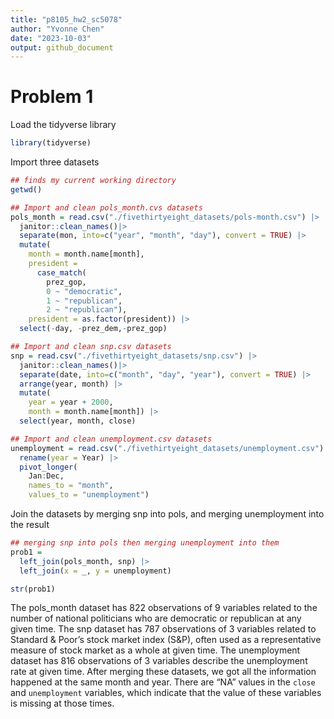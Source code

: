 ```yaml
---
title: "p8105_hw2_sc5078"
author: "Yvonne Chen"
date: "2023-10-03"
output: github_document
---
```


# Problem 1
Load the tidyverse library
```r
library(tidyverse)
```

Import three datasets
```r
## finds my current working directory
getwd()

## Import and clean pols_month.cvs datasets
pols_month = read.csv("./fivethirtyeight_datasets/pols-month.csv") |>
  janitor::clean_names()|>
  separate(mon, into=c("year", "month", "day"), convert = TRUE) |>
  mutate(
    month = month.name[month],
    president = 
      case_match(
        prez_gop, 
        0 ~ "democratic",
        1 ~ "republican", 
        2 ~ "republican"),
    president = as.factor(president)) |>
  select(-day, -prez_dem,-prez_gop)
```

```r
## Import and clean snp.csv datasets
snp = read.csv("./fivethirtyeight_datasets/snp.csv") |>
  janitor::clean_names()|>
  separate(date, into=c("month", "day", "year"), convert = TRUE) |>
  arrange(year, month) |>
  mutate(
    year = year + 2000,
    month = month.name[month]) |>
  select(year, month, close)

```

```r
## Import and clean unemployment.csv datasets
unemployment = read.csv("./fivethirtyeight_datasets/unemployment.csv") |>
  rename(year = Year) |>
  pivot_longer(
    Jan:Dec,
    names_to = "month", 
    values_to = "unemployment")
```

Join the datasets by merging snp into pols, and merging unemployment into the result
```r
## merging snp into pols then merging unemployment into them
prob1 = 
  left_join(pols_month, snp) |>
  left_join(x = _, y = unemployment)

str(prob1)
```
The pols_month dataset has 822 observations of 9 variables related to the number of national politicians who are democratic or republican at any given time. The snp dataset has 787 observations of 3 variables related to Standard & Poor’s stock market index (S&P), often used as a representative measure of stock market as a whole at given time. The unemployment dataset has 816 observations of 3 variables describe the unemployment rate at given time. After merging these datasets, we got all the information happened at the same month and year. There are "NA" values in the `close` and `unemployment` variables, which indicate that the value of these variables is missing at those times.
